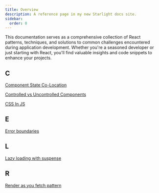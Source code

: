 ```yaml
---
title: Overview
description: A reference page in my new Starlight docs site.
sidebar:
  order: 0
---
```


This documentation serves as a comprehensive collection of React patterns, techniques, and solutions to common challenges encountered during application development. Whether you're a seasoned developer or just starting with React, you'll find valuable insights and code snippets to enhance your projects.

## C 
[Component State Co-Location](/react/react-recipes/component-state-co-location/)

[Controlled vs Uncontrolled Components](/react/react-recipes/controlled-vs-uncontrolled-components/)

[CSS In JS](/react/react-recipes/css-in-js/)

## E
[Error boundaries](/react/react-recipes/error-boundaries/)

## L
[Lazy loading with suspense](/react/react-recipes/lazy-loading-with-suspense/)

## R
[Render as you fetch pattern](/react/react-recipes/render-as-you-fetch-pattern/)




